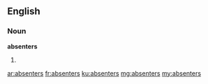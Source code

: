 ==English==

===Noun===
'''absenters'''

# {{plural of|absenter}}

[[ar:absenters]]
[[fr:absenters]]
[[ku:absenters]]
[[mg:absenters]]
[[my:absenters]]